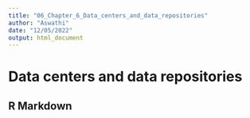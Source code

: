 ```yaml
---
title: "06_Chapter_6_Data_centers_and_data_repositories"
author: "Aswathi"
date: "12/05/2022"
output: html_document
---
```



# Data centers and data repositories
## R Markdown

